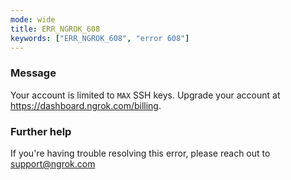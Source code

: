```yaml
---
mode: wide
title: ERR_NGROK_608
keywords: ["ERR_NGROK_608", "error 608"]
---
```



### Message

Your account is limited to `MAX` SSH keys. Upgrade your account at https://dashboard.ngrok.com/billing.

<ErrorDetails />

### Further help

If you're having trouble resolving this error, please reach out to [support@ngrok.com](mailto:support@ngrok.com?subject=Help%20with%20ERR_NGROK_608)
